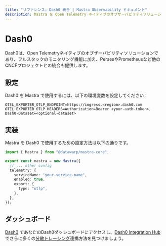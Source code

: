 ```yaml
---
title: "リファレンス: Dash0 統合 | Mastra Observability ドキュメント"
description: Mastra を Open Telemetry ネイティブのオブザーバビリティソリューションである Dash0 と統合するためのドキュメント。
---
```


# Dash0

Dash0は、Open Telemetryネイティブのオブザーバビリティソリューションであり、フルスタックのモニタリング機能に加え、PersesやPrometheusなど他のCNCFプロジェクトとの統合も提供します。

## 設定

Dash0 を Mastra で使用するには、以下の環境変数を設定してください：

```env
OTEL_EXPORTER_OTLP_ENDPOINT=https://ingress.<region>.dash0.com
OTEL_EXPORTER_OTLP_HEADERS=Authorization=Bearer <your-auth-token>, Dash0-Dataset=<optional-dataset>
```

## 実装

Mastra を Dash0 で使用するための設定方法は以下の通りです。

```typescript
import { Mastra } from "@datawarp/mastra-core";

export const mastra = new Mastra({
  // ... other config
  telemetry: {
    serviceName: "your-service-name",
    enabled: true,
    export: {
      type: "otlp",
    },
  },
});
```

## ダッシュボード

[Dash0](https://www.dash0.com/) であなたのDash0ダッシュボードにアクセスし、[Dash0 Integration Hub](https://www.dash0.com/hub/integrations)でさらに多くの[分散トレーシング](https://www.dash0.com/distributed-tracing)連携方法を見つけましょう。
